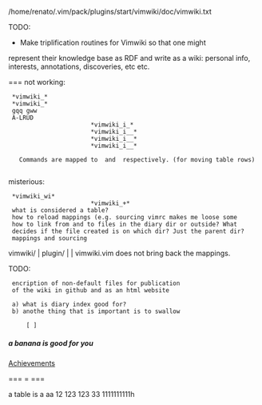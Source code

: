 /home/renato/.vim/pack/plugins/start/vimwiki/doc/vimwiki.txt

TODO:
* Make triplification routines for Vimwiki so that one might
represent their knowledge base as RDF and write as a wiki:
personal info, interests, annotations, discoveries, etc etc.


===
not working:
  *vimwiki_<S-CR>*
  *vimwiki_<C-CR>*
  gqq gww
  A-LRUD
                        *vimwiki_i_<S-CR>*
                        *vimwiki_i_<C-L>_<C-J>*
                        *vimwiki_i_<C-L>_<C-K>*
                        *vimwiki_i_<C-L>_<C-M>*

    Commands are mapped to <A-Left> and <A-Right> respectively. (for moving table rows)
    
misterious:
  *vimwiki_<Leader>w<Leader>i*
                        *vimwiki_+*
  what is considered a table?
  how to reload mappings (e.g. sourcing vimrc makes me loose some
  how to link from and to files in the diary dir or outside? What
  decides if the file created is on which dir? Just the parent dir?
  mappings and sourcing 
vimwiki/
| plugin/
| | vimwiki.vim
does not bring back the mappings.

TODO:
  encription of non-default files for publication
  of the wiki in github and as an html website
  
  a) what is diary index good for?
  b) anothe thing that is important is to swallow


      [ ]
===== a banana is good for you =====


[[../Achievements|Achievements]]


=== = === 


a table is a aa
12 123 123 33  1111111111h
